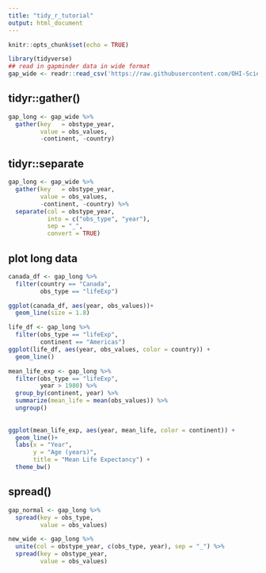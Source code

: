 ```yaml
---
title: "tidy_r_tutorial"
output: html_document
---
```


```r
knitr::opts_chunk$set(echo = TRUE)
```

```r
library(tidyverse)
## read in gapminder data in wide format
gap_wide <- readr::read_csv('https://raw.githubusercontent.com/OHI-Science/data-science-training/master/data/gapminder_wide.csv')

```

## tidyr::gather()

```r
gap_long <- gap_wide %>%
  gather(key   = obstype_year, 
         value = obs_values,
         -continent, -country)
```

## tidyr::separate
```r
gap_long <- gap_wide %>%
  gather(key   = obstype_year, 
         value = obs_values,
         -continent, -country) %>% 
  separate(col = obstype_year,
           into = c("obs_type", "year"),
           sep = "_",
           convert = TRUE)
```

## plot long data
```r
canada_df <- gap_long %>% 
  filter(country == "Canada",
         obs_type == "lifeExp")

ggplot(canada_df, aes(year, obs_values))+
  geom_line(size = 1.8)
```

```r
life_df <- gap_long %>% 
  filter(obs_type == "lifeExp",
         continent == "Americas")
ggplot(life_df, aes(year, obs_values, color = country)) +
  geom_line()
```

```r
mean_life_exp <- gap_long %>% 
  filter(obs_type == "lifeExp",
         year > 1980) %>% 
  group_by(continent, year) %>% 
  summarize(mean_life = mean(obs_values)) %>% 
  ungroup()
            
            
ggplot(mean_life_exp, aes(year, mean_life, color = continent)) +
  geom_line()+
  labs(x = "Year",
       y = "Age (years)",
       title = "Mean Life Expectancy") +
  theme_bw()

```

## spread()

```r
gap_normal <- gap_long %>% 
  spread(key = obs_type,
         value = obs_values)

```

```r
new_wide <- gap_long %>% 
  unite(col = obstype_year, c(obs_type, year), sep = "_") %>% 
  spread(key = obstype_year,
         value = obs_values)
```











